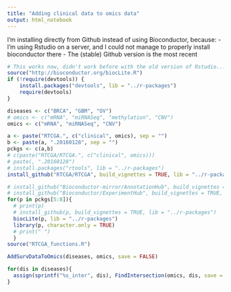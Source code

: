 ```yaml
---
title: "Adding clinical data to omics data"
output: html_notebook
---
```

I'm installing directly from Github instead of using Bioconductor, because:
- I'm using Rstudio on a server, and I could not manage to properly install bioconductor there
- The (stable) Github version is the most recent
```r
# This works now, didn't work before with the old version of Rstudio...
source("http://bioconductor.org/biocLite.R")
if (!require(devtools)) {
    install.packages("devtools", lib = "../r-packages")
    require(devtools)
}

diseases <- c("BRCA", "GBM", "OV")
# omics <- c("mRNA", "miRNASeq", "methylation", "CNV")
omics <- c("mRNA", "miRNASeq", "CNV")

```

```r
a <- paste("RTCGA.", c("clinical", omics), sep = "")
b <- paste(a, ".20160128", sep = "")
pckgs <- c(a,b)
# c(paste("RTCGA/RTCGA.", c("clinical", omics)))
# paste(, ".20160128")
# install.packages("rtools", lib = "../r-packages")
install_github("RTCGA/RTCGA", build_vignettes = TRUE, lib = "../r-packages")

# install_github("Bioconductor-mirror/AnnotationHub", build_vignettes = TRUE, lib = "../r-packages")
# install_github("Bioconductor/ExperimentHub", build_vignettes = TRUE, lib = "../r-packages")
for(p in pckgs[5:8]){
  # print(p)
  # install_github(p, build_vignettes = TRUE, lib = "../r-packages")
  biocLite(p, lib = "../r-packages")
  library(p, character.only = TRUE)
  # print(" ")
  }
source("RTCGA_functions.R")
```

```r
AddSurvDataToOmics(diseases, omics, save = FALSE)

for(dis in diseases){
  assign(sprintf("%s_inter", dis), FindIntersection(omics, dis, save = FALSE))
}

```